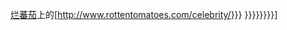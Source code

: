 [[烂蕃茄]]上的[http://www.rottentomatoes.com/celebrity/{{{1|{{{id}}}}}} {{{2|{{{name|{{{title|{{PAGENAME}}}}}}}}}}}]